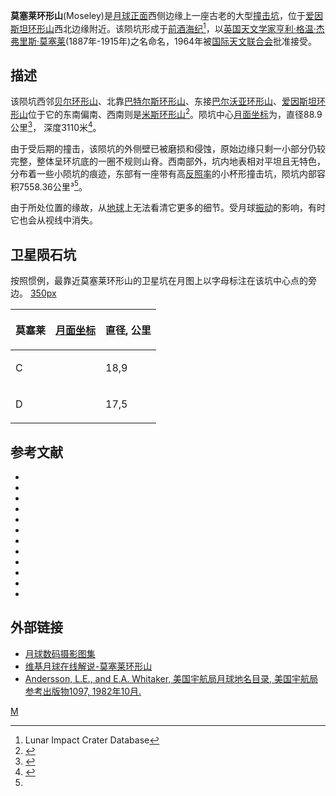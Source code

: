{{lunar crater data|
 image=Moseley crater 4188_h3.jpg|260px|
 caption=月球轨道器4号拍摄的图像|
 latitude=20.95|
 N_or_S=N|
 longitude=90.2|
 E_or_W=W|
 diameter=88.9公里|
 depth=3.1公里|
 colong=91|
 eponym=[[亨利·莫塞莱|亨利·格温·杰弗里斯·莫塞莱]]}}

'''莫塞莱环形山'''(Moseley)是[[月球正面|月球正面]]西侧边缘上一座古老的大型[[撞击坑|撞击坑]]，位于[[爱因斯坦环形山|爱因斯坦环形山]]西北边缘附近。该陨坑形成于[[前酒海纪|前酒海纪]]<ref name=LICD>Lunar Impact Crater Database</ref>，以[[英国|英国]][[天文学家|天文学家]][[亨利·莫塞莱|亨利·格温·杰弗里斯·莫塞莱]](1887年-1915年)之名命名，1964年被[[国际天文联合会|国际天文联合会]]批准接受。

==描述==
该陨坑西邻[[贝尔环形山|贝尔环形山]]、北靠[[巴特尔斯环形山|巴特尔斯环形山]]、东接[[巴尔沃亚环形山|巴尔沃亚环形山]]、[[爱因斯坦环形山|爱因斯坦环形山]]位于它的东南偏南、西南则是[[米斯环形山|米斯环形山]]<ref>{{Cite web |url=http://planetarynames.wr.usgs.gov/images/Lunar/lac_54_lo.pdf |title=Crater Moseley on LAC-54 map |access-date=2016-06-08 |archive-date=2020-11-27 |archive-url=https://web.archive.org/web/20201127015826/https://planetarynames.wr.usgs.gov/images/Lunar/lac_54_lo.pdf |dead-url=no }}</ref>。陨坑中心[[月面坐标|月面坐标]]为{{Coord|20.95|N|90.2|W|globe:Moon|nogoogle=1|noosm=1}}，直径88.9公里<ref name="IAU">{{Cite web |url=http://planetarynames.wr.usgs.gov/Feature/4048 |title=Directory of the International Astronomical Union |access-date=2016-06-08 |archive-date=2019-07-07 |archive-url=https://web.archive.org/web/20190707190918/https://planetarynames.wr.usgs.gov/Feature/4048 |dead-url=no }}</ref>，
深度3110米<ref>{{Cite web |url=http://fisherka.csolutionshosting.net/astronote/plan/craterdepth/html/CraterDepthFeatureNameWestfall.html |title=John E. Westfall's Atlas of the Lunar Terminator, Cambridge Univ. Press (2000) |accessdate=2016-06-08 |archive-date=2014-12-18 |archive-url=https://archive.today/20141218234310/http://fisherka.csolutionshosting.net/astronote/plan/craterdepth/html/CraterDepthFeatureNameWestfall.html |dead-url=yes }}</ref>。

由于受后期的撞击，该陨坑的外侧壁已被磨损和侵蚀，原始边缘只剩一小部分仍较完整，整体呈环坑底的一圈不规则山脊。西南部外，坑内地表相对平坦且无特色，分布着一些小陨坑的痕迹，东部有一座带有高[[反照率|反照率]]的小杯形撞击坑，陨坑内部容积7558.36公里³<ref name="LICD"/>。

由于所处位置的缘故，从[[地球|地球]]上无法看清它更多的细节。受月球[[天平动|振动]]的影响，有时它也会从视线中消失。

==卫星陨石坑==
按照惯例，最靠近莫塞莱环形山的卫星坑在月图上以字母标注在该坑中心点的旁边。
[[image:Moseley_sattelite_craters_map.jpg|350px]]
{| class="wikitable" align="center"
! 莫塞莱
! class="unsortable" | [[月面坐标|月面坐标]]
! 直径, 公里
|-
|C
|{{Coord|22.21|N|88.52|W|globe:moon|nogoogle=1|noosm=1|name= Moseley C}}
|18,9
|-
|D
|{{Coord|22.87|N|87.65|W|globe:moon|nogoogle=1|noosm=1|name= Moseley D}}
|17,5
|}
{{clear}}

==参考文献==
{{reflist}}
{{refbegin}}
* {{cite book
  | last1 = Andersson
  | first1 = L. E.
  | last2 = Whitaker
  | first2 = E. A.
  | authorlink2 = Ewen Whitaker
  | date = 1982
  | title = [[NASA|NASA]] Catalogue of Lunar Nomenclature
  | publisher = NASA RP-1097
  | ref = harv
  }}
* {{cite web
  | last = Blue
  | first = Jennifer
  | date = July 25, 2007
  | title = Gazetteer of Planetary Nomenclature
  | publisher = [[United_States_Geological_Survey|USGS]]
  | url = http://planetarynames.wr.usgs.gov/
  | accessdate = 2007-08-05
  | ref = harv
  | archive-date = 2018-12-25
  | archive-url = https://web.archive.org/web/20181225170157/https://planetarynames.wr.usgs.gov/
  | dead-url = no
  }}
* {{cite book
  | last1 = Bussey
  | first1 = B.
  | authorlink1 = Ben Bussey
  | last2 = Spudis
  | first2 = P.
  | authorlink2 = Paul Spudis
  | date = 2004
  | title = The Clementine Atlas of the Moon
  | publisher = Cambridge University Press
  | location = New York
  | isbn = 978-0-521-81528-4
  | ref = harv
  }}
* {{cite book
  | last1 = Cocks
  | first1 = Elijah E.
  | last2 = Cocks
  | first2 = Josiah C.
  | date = 1995
  | title = Who's Who on the Moon: A Biographical Dictionary of Lunar Nomenclature
  | url = https://archive.org/details/isbn_9780936389271
  | publisher = Tudor Publishers
  | isbn = 978-0-936389-27-1
  | ref = harv
  }}
* {{cite web
  | last = McDowell
  | first = Jonathan
  | date = July 15, 2007
  | url = http://host.planet4589.org/astro/lunar/
  | title = Lunar Nomenclature
  | publisher = Jonathan's Space Report
  | accessdate = 2007-10-24
  | ref = harv
  | archive-date = 2018-12-25
  | archive-url = https://web.archive.org/web/20181225170156/http://host.planet4589.org/astro/lunar/
  | dead-url = no
  }}
* {{cite journal| last1 = Menzel| first1 = D. H.| last2 = Minnaert| first2 = M.| last3 = Levin| first3 = B.| last4 = Dollfus| first4 = A.| last5 = Bell| first5 = B.| title = Report on Lunar Nomenclature by the Working Group of Commission 17 of the IAU| doi = 10.1007/BF00171763| journal = Space Science Reviews| volume = 12| issue = 2| pages = 136–186| date = 1971| bibcode = 1971SSRv...12..136M| ref = harv}}
* {{cite book
  | first = Patrick
  | last = Moore
  | authorlink = Patrick Moore
  | date = 2001
  | title = On the Moon
  | url = https://archive.org/details/patrickmooreonmo00patr
  | publisher = Sterling Publishing Co.
  | isbn = 978-0-304-35469-6
  | ref = harv
  }}
* {{cite book
  | first = Fred W.
  | last = Price
  | date = 1988
  | title = The Moon Observer's Handbook
  | publisher = Cambridge University Press
  | isbn = 978-0-521-33500-3
  | ref = harv
  }}
* {{cite book
  | last = Rükl
  | first = Antonín
  | authorlink = Antonín Rükl
  | date = 1990
  | title = Atlas of the Moon
  | publisher = Kalmbach Books
  | isbn = 978-0-913135-17-4
  | ref = harv
  }}
* {{cite book
  | last = Webb
  | first = Rev. T. W.
  | authorlink = Thomas William Webb
  | date = 1962
  | title = Celestial Objects for Common Telescopes
  | url = https://archive.org/details/celestialobjects00webb
  | edition = 6th revised
  | publisher = Dover
  | isbn = 978-0-486-20917-3
  | ref = harv
  }}
* {{cite book
  | first = Ewen A.
  | last = Whitaker
  | authorlink = Ewen Whitaker
  | date = 1999
  | title = Mapping and Naming the Moon
  | publisher = Cambridge University Press
  | isbn = 978-0-521-62248-6
  | ref = harv
  }}
* {{cite book
  | first = Peter T.
  | last = Wlasuk
  | date = 2000
  | title = Observing the Moon
  | publisher = Springer
  | isbn = 978-1-85233-193-1
  | ref = harv
 }}
{{refend}}

==外部链接==
*[http://www.lpi.usra.edu/resources/lunar_orbiter/bin/srch_nam.shtml?Moseley%7C0 月球数码摄影图集] {{Wayback|url=http://www.lpi.usra.edu/resources/lunar_orbiter/bin/srch_nam.shtml?Moseley%7C0 |date=20201127015611 }}
*[http://the-moon.wikispaces.com/Moseley 维基月球在线解说-莫塞莱环形山] {{Wayback|url=http://the-moon.wikispaces.com/Moseley |date=20180531115344 }}
*[http://planet4589.org/astro/lunar/RP-1097.pdf Andersson, L.E., and E.A. Whitaker, 美国宇航局月球地名目录, 美国宇航局参考出版物1097, 1982年10月.] {{Wayback|url=http://planet4589.org/astro/lunar/RP-1097.pdf |date=20141006125838 }}

[[Category:月球环形山|M]]
{{月球環形山 (L-N)}}